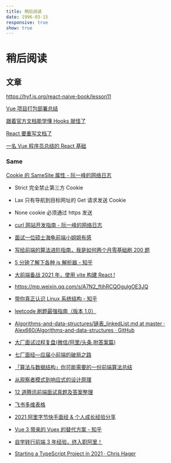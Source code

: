 ```yaml
---
title: 稍后阅读
date: 1996-03-15
responsive: true
show: true
---
```


# 稍后阅读

## 文章

https://hyf.js.org/react-naive-book/lesson11

[Vue 项目打包部署总结](https://mp.weixin.qq.com/s/qggBoEegatQCGg1sn3pUOA)

[跟着官方文档能学懂 Hooks 就怪了](https://mp.weixin.qq.com/s/8XxHtVDg5dl9x94FhFiShA)

[React 要重写文档了](https://mp.weixin.qq.com/s?__biz=MzU0MDg4NDY2Mg==&mid=2247484339&idx=1&sn=006d08a2b470ad3e9c0464fa413bf625&chksm=fb33286acc44a17c87f3675b4f941fec69be32df84a00b522fdbbdf30bc90cf1cb4081be6d1e&scene=178&cur_album_id=1497862391320068101#rd)

[一名 Vue 程序员总结的 React 基础](https://mp.weixin.qq.com/s/c4Z4cmwzU8lCJCFc47D0Jg)

### Same

[Cookie 的 SameSite 属性 - 阮一峰的网络日志](http://www.ruanyifeng.com/blog/2019/09/cookie-samesite.html)

- Strict 完全禁止第三方 Cookie
- Lax 只有导航到目标网址的 Get 请求发送 Cookie
- None cookie 必须通过 https 发送

- [curl 网站开发指南 - 阮一峰的网络日志](http://www.ruanyifeng.com/blog/2011/09/curl.html)

- [面试一位硕士海龟前端小姐姐有感](https://mp.weixin.qq.com/s/G0c3gGAvM8YQXCD4EiwLlg)

- [写给前端的算法进阶指南，我是如何两个月零基础刷 200 题](https://juejin.cn/post/6847009772500156429#heading-2)

- [5 分钟了解下各种 js 解析器 - 知乎](https://zhuanlan.zhihu.com/p/339555291)

* [大前端备战 2021 年，使用 vite 构建 React !](https://juejin.cn/post/6910962438376521742)

- https://mp.weixin.qq.com/s/A7N2_ftjhRCQOgulgOE3JQ

- [带你真正认识 Linux 系统结构 - 知乎](https://zhuanlan.zhihu.com/p/286502366)

- [leetcode 刷题最强指南（版本 1.0）](https://mp.weixin.qq.com/s/A7N2_ftjhRCQOgulgOE3JQ)

- [Algorithms-and-data-structures/链表\_linkedList.md at master · Alex660/Algorithms-and-data-structures · GitHub](https://github.com/Alex660/Algorithms-and-data-structures/blob/master/algo/%E9%93%BE%E8%A1%A8_linkedList.md)

- [大厂面试过程复盘(微信/阿里/头条,附答案篇)](https://mp.weixin.qq.com/s/7NjxEAo7nPNsBCV7UwTz1A)

- [七厂面经—应届小前端的破局之路](https://mp.weixin.qq.com/s/NtyOO5aO5muwiPiYggG6uA)

- [「算法与数据结构」你可能需要的一份前端算法总结](https://juejin.cn/post/6900698814093459463)

- [从观察者模式到响应式的设计原理](https://mp.weixin.qq.com/s/QLGNzK2-HcKWuavg0LQqpg)

- [12 道腾讯前端面试真题及答案整理](https://mp.weixin.qq.com/s/KDR_5N_YU5AOo5AsHhOPdg)

- [飞书多维表格](https://bitable.feishu.cn/app8Ok6k9qafpMkgyRbfgxeEnet?table=tblEnSV2PNAajtWE&view=vewJHSwJVd)

- [2021 阿里字节快手面经 &amp; 个人成长经验分享](https://mp.weixin.qq.com/s/lKc3ndeWSsFLE8A4tL4tXQ)

- [Vue 3 带来的 Vuex 的替代方案 - 知乎](https://zhuanlan.zhihu.com/p/114783130)

- [自学转行前端 3 年经验，终入职阿里！](https://mp.weixin.qq.com/s/jXQVkyq3Nec6o2subyuyfw)

- [Starting a TypeScript Project in 2021 · Chris Hager](https://www.metachris.com/2021/04/starting-a-typescript-project-in-2021/)
